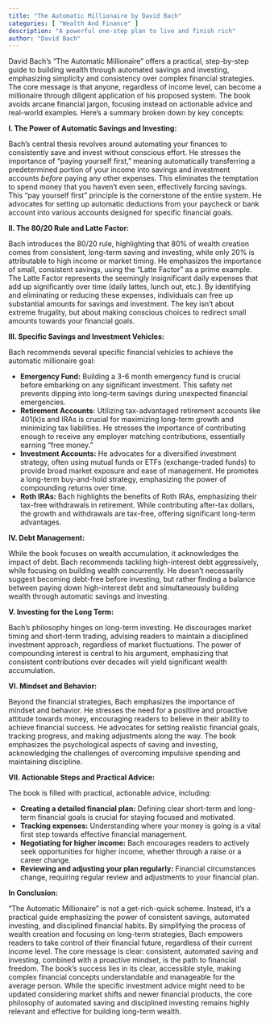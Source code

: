 ```yaml
---
title: "The Automatic Millionaire by David Bach"
categories: [ "Wealth And Finance" ]
description: "A powerful one-step plan to live and finish rich"
author: "David Bach"
---
```

David Bach's "The Automatic Millionaire" offers a practical, step-by-step guide to building wealth through automated savings and investing, emphasizing simplicity and consistency over complex financial strategies.  The core message is that anyone, regardless of income level, can become a millionaire through diligent application of his proposed system.  The book avoids arcane financial jargon, focusing instead on actionable advice and real-world examples.  Here's a summary broken down by key concepts:

**I. The Power of Automatic Savings and Investing:**

Bach's central thesis revolves around automating your finances to consistently save and invest without conscious effort.  He stresses the importance of "paying yourself first," meaning automatically transferring a predetermined portion of your income into savings and investment accounts *before* paying any other expenses.  This eliminates the temptation to spend money that you haven't even seen, effectively forcing savings.  This "pay yourself first" principle is the cornerstone of the entire system.  He advocates for setting up automatic deductions from your paycheck or bank account into various accounts designed for specific financial goals.

**II.  The 80/20 Rule and Latte Factor:**

Bach introduces the 80/20 rule, highlighting that 80% of wealth creation comes from consistent, long-term saving and investing, while only 20% is attributable to high income or market timing.  He emphasizes the importance of small, consistent savings, using the "Latte Factor" as a prime example.  The Latte Factor represents the seemingly insignificant daily expenses that add up significantly over time (daily lattes, lunch out, etc.).  By identifying and eliminating or reducing these expenses, individuals can free up substantial amounts for savings and investment.  The key isn't about extreme frugality, but about making conscious choices to redirect small amounts towards your financial goals.

**III.  Specific Savings and Investment Vehicles:**

Bach recommends several specific financial vehicles to achieve the automatic millionaire goal:

* **Emergency Fund:**  Building a 3-6 month emergency fund is crucial before embarking on any significant investment. This safety net prevents dipping into long-term savings during unexpected financial emergencies.
* **Retirement Accounts:** Utilizing tax-advantaged retirement accounts like 401(k)s and IRAs is crucial for maximizing long-term growth and minimizing tax liabilities.  He stresses the importance of contributing enough to receive any employer matching contributions, essentially earning "free money."
* **Investment Accounts:**  He advocates for a diversified investment strategy, often using mutual funds or ETFs (exchange-traded funds) to provide broad market exposure and ease of management.  He promotes a long-term buy-and-hold strategy, emphasizing the power of compounding returns over time.
* **Roth IRAs:** Bach highlights the benefits of Roth IRAs, emphasizing their tax-free withdrawals in retirement.  While contributing after-tax dollars, the growth and withdrawals are tax-free, offering significant long-term advantages.

**IV.  Debt Management:**

While the book focuses on wealth accumulation, it acknowledges the impact of debt.  Bach recommends tackling high-interest debt aggressively, while focusing on building wealth concurrently.  He doesn't necessarily suggest becoming debt-free before investing, but rather finding a balance between paying down high-interest debt and simultaneously building wealth through automatic savings and investing.

**V.  Investing for the Long Term:**

Bach's philosophy hinges on long-term investing.  He discourages market timing and short-term trading, advising readers to maintain a disciplined investment approach, regardless of market fluctuations.  The power of compounding interest is central to his argument, emphasizing that consistent contributions over decades will yield significant wealth accumulation.

**VI.  Mindset and Behavior:**

Beyond the financial strategies, Bach emphasizes the importance of mindset and behavior.  He stresses the need for a positive and proactive attitude towards money, encouraging readers to believe in their ability to achieve financial success.  He advocates for setting realistic financial goals, tracking progress, and making adjustments along the way.  The book emphasizes the psychological aspects of saving and investing, acknowledging the challenges of overcoming impulsive spending and maintaining discipline.

**VII.  Actionable Steps and Practical Advice:**

The book is filled with practical, actionable advice, including:

* **Creating a detailed financial plan:** Defining clear short-term and long-term financial goals is crucial for staying focused and motivated.
* **Tracking expenses:** Understanding where your money is going is a vital first step towards effective financial management.
* **Negotiating for higher income:**  Bach encourages readers to actively seek opportunities for higher income, whether through a raise or a career change.
* **Reviewing and adjusting your plan regularly:** Financial circumstances change, requiring regular review and adjustments to your financial plan.


**In Conclusion:**

"The Automatic Millionaire" is not a get-rich-quick scheme.  Instead, it's a practical guide emphasizing the power of consistent savings, automated investing, and disciplined financial habits.  By simplifying the process of wealth creation and focusing on long-term strategies, Bach empowers readers to take control of their financial future, regardless of their current income level.  The core message is clear:  consistent, automated saving and investing, combined with a proactive mindset, is the path to financial freedom.  The book's success lies in its clear, accessible style, making complex financial concepts understandable and manageable for the average person.  While the specific investment advice might need to be updated considering market shifts and newer financial products, the core philosophy of automated saving and disciplined investing remains highly relevant and effective for building long-term wealth.

